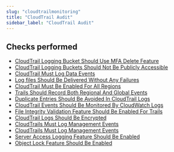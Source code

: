 ```yaml
---
slug: "cloudtrailmonitoring"
title: "CloudTrail Audit"
sidebar_label: "CloudTrail Audit"
---
```


## Checks performed

- [CloudTrail Logging Bucket Should Use MFA Delete Feature](cloudtrailmonitoring/rules/cloudtrail_mfa_delete) 
- [CloudTrail Logging Buckets Should Not Be Publicly Accessible](cloudtrailmonitoring/rules/cloudtrail_publicly_accessible) 
- [CloudTrail Must Log Data Events](cloudtrailmonitoring/rules/cloudtrail_data_events) 
- [Log files Should Be Delivered Without Any Failures](cloudtrailmonitoring/rules/cloudtrail_delivery_failing) 
- [CloudTrail Must Be Enabled For All Regions](cloudtrailmonitoring/rules/cloudtrail_enabled) 
- [Trails Should Record Both Regional And Global Events](cloudtrailmonitoring/rules/cloudtrail_global_services_enabled) 
- [Duplicate Entries Should Be Avoided In CloudTrail Logs](cloudtrailmonitoring/rules/cloudtrail_global_services_logging_duplicated) 
- [CloudTrail Events Should Be Monitored By CloudWatch Logs](cloudtrailmonitoring/rules/cloudtrail_integrated_cloudwatch) 
- [File Integrity Validation Feature Should Be Enabled For Trails](cloudtrailmonitoring/rules/cloudtrail_log_file_integrity) 
- [CloudTrail Logs Should Be Encrypted](cloudtrailmonitoring/rules/cloudtrail_logs_encrypted) 
- [CloudTrails Must Log Management Events](cloudtrailmonitoring/rules/cloudtrail_management_events) 
- [CloudTrails Must Log Management Events](cloudtrailmonitoring/rules/cloudtrail_s3_bucket) 
- [Server Access Logging Feature Should Be Enabled](cloudtrailmonitoring/rules/cloudtrail_s3_bucket_logging) 
- [Object Lock Feature Should Be Enabled](cloudtrailmonitoring/rules/cloudtrail_object_lock_s3_buckets) 


